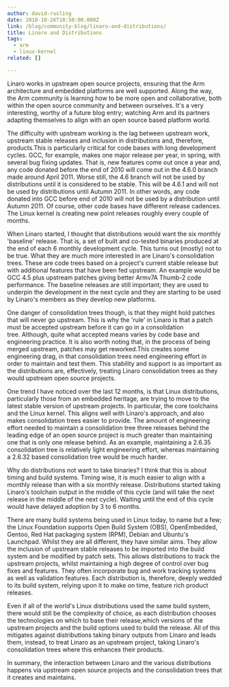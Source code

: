 ```yaml
---
author: david-rusling
date: 2010-10-26T18:50:00.000Z
link: /blog/community-blog/linaro-and-distributions/
title: Linaro and Distributions
tags:
  - arm
  - linux-kernel
related: []

---
```


Linaro works in upstream open source projects, ensuring that the Arm architecture and embedded platforms are well supported. Along the way, the Arm community is learning how to be more open and collaborative, both within the open source community and between ourselves. It's a very interesting, worthy of a future blog entry; watching Arm and its partners adapting themselves to align with an open source based platform world.

The difficulty with upstream working is the lag between upstream work, upstream stable releases and inclusion in distributions and, therefore, products.This is particularly critical for code bases with long development cycles. GCC, for example, makes one major release per year, in spring, with several bug fixing updates. That is, new features come out once a year and, any code donated before the end of 2010 will come out in the 4.6.0 branch made around April 2011. Worse still, the 4.6 branch will not be used by distributions until it is considered to be stable. This will be 4.6.1 and will not be used by distributions until Autumn 2011. In other words, any code donated into GCC before end of 2010 will not be used by a distribution until Autumn 2011. Of course, other code bases have different release cadences. The Linux kernel is creating new point releases roughly every couple of months.

When Linaro started, I thought that distributions would want the six monthly 'baseline' release. That is, a set of built and co-tested binaries produced at the end of each 6 monthly development cycle. This turns out (mostly) not to be true. What they are much more interested in are Linaro's consolidation trees. These are code trees based on a project's current stable release but with additional features that have been fed upstream. An example would be GCC 4.5 plus upstream patches giving better Armv7A Thumb-2 code performance. The baseline releases are still important; they are used to underpin the development in the next cycle and they are starting to be used by Linaro's members as they develop new platforms.

One danger of consolidation trees though, is that they might hold patches that will never go upstream. This is why the 'rule' in Linaro is that a patch must be accepted upstream before it can go in a consolidation tree. Although, quite what accepted means varies by code base and engineering practice. It is also worth noting that, in the process of being merged upstream, patches may get reworked.This creates some engineering drag, in that consolidation trees need engineering effort in order to maintain and test them. This stability and support is as important as the distributions are, effectively, treating Linaro consolidation trees as they would upstream open source projects.

One trend I have noticed over the last 12 months, is that Linux distributions, particularly those from an embedded heritage, are trying to move to the latest stable version of upstream projects. In particular, the core toolchains and the Linux kernel. This aligns well with Linaro's approach, and also makes consolidation trees easier to provide. The amount of engineering effort needed to maintain a consolidation tree three releases behind the leading edge of an open source project is much greater than maintaining one that is only one release behind. As an example, maintaining a 2.6.35 consolidation tree is relatively light engineering effort, whereas maintaining a 2.6.32 based consolidation tree would be much harder.

Why do distributions not want to take binaries? I think that this is about timing and build systems. Timing wise, it is much easier to align with a monthly release than with a six monthly release. Distributions started taking Linaro's toolchain output in the middle of this cycle (and will take the next release in the middle of the next cycle). Waiting until the end of this cycle would have delayed adoption by 3 to 6 months.

There are many build systems being used in Linux today, to name but a few; the Linux Foundation supports Open Build System (OBS), OpenEmbedded, Gentoo, Red Hat packaging system (RPM), Debian and Ubuntu's Launchpad. Whilst they are all different, they have similar aims. They allow the inclusion of upstream stable releases to be imported into the build system and be modified by patch sets. This allows distributions to track the upstream projects, whilst maintaining a high degree of control over bug fixes and features. They often incorporate bug and work tracking systems as well as validation features. Each distribution is, therefore, deeply wedded to its build system, relying upon it to make on time, feature rich product releases.

Even if all of the world's Linux distributions used the same build system, there would still be the complexity of choice, as each distribution chooses the technologies on which to base their release,which versions of the upstream projects and the build options used to build the release. All of this mitigates against distributions taking binary outputs from Linaro and leads them, instead, to treat Linaro as an upstream project, taking Linaro's consolidation trees where this enhances their products.

In summary, the interaction between Linaro and the various distributions happens via upstream open source projects and the consolidation trees that it creates and maintains.
